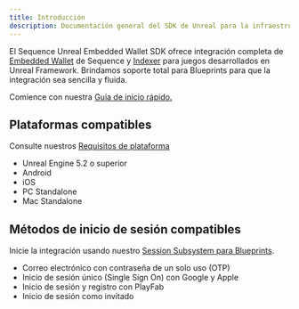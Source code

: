 ```yaml
---
title: Introducción
description: Documentación general del SDK de Unreal para la infraestructura Sequence orientada a juegos web3.
---
```


El Sequence Unreal Embedded Wallet SDK ofrece integración completa de [Embedded Wallet](/solutions/wallets/embedded-wallet/overview) de Sequence y [Indexer](/api-references/indexer/overview) para juegos desarrollados en Unreal Framework. Brindamos soporte total para Blueprints para que la integración sea sencilla y fluida.

Comience con nuestra [Guía de inicio rápido.](/es/sdk/unreal/quickstart)

## Plataformas compatibles
Consulte nuestros [Requisitos de plataforma](/es/sdk/unreal/platforms)
- Unreal Engine 5.2 o superior
- Android
- iOS
- PC Standalone
- Mac Standalone

## Métodos de inicio de sesión compatibles
Inicie la integración usando nuestro [Session Subsystem para Blueprints](/es/sdk/unreal/authentication).
- Correo electrónico con contraseña de un solo uso (OTP)
- Inicio de sesión único (Single Sign On) con Google y Apple
- Inicio de sesión y registro con PlayFab
- Inicio de sesión como invitado